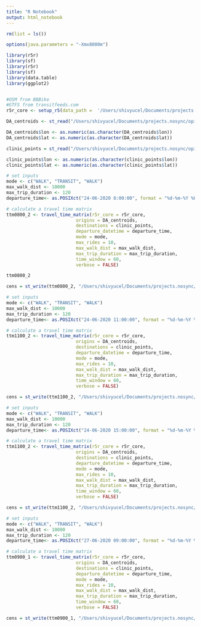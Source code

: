 ```yaml
---
title: "R Notebook"
output: html_notebook
---
```


```r

rm(list = ls())

options(java.parameters = "-Xmx8000m")

library(r5r)
library(sf)
library(r5r)
library(sf)
library(data.table)
library(ggplot2)


#OSM from BBBike
#GTFS from transitfeeds.com
r5r_core <- setup_r5(data_path =  '/Users/shivyucel/Documents/projects.nosync/opioid_accessibility/opioid_accessibility/data/toronto_data/2020_region_routing/r5_graph2020', verbose = FALSE)

```



```r
DA_centroids <- st_read("/Users/shivyucel/Documents/projects.nosync/opioid_accessibility/opioid_accessibility/data/toronto_data/toronto_shapes/DA_centroids/DA_centroids.csv")

DA_centroids$lon <- as.numeric(as.character(DA_centroids$lon))
DA_centroids$lat <- as.numeric(as.character(DA_centroids$lat))

```




```r
clinic_points = st_read("/Users/shivyucel/Documents/projects.nosync/opioid_accessibility/opioid_accessibility/data/toronto_data/clinics_for_routing/clinics_for_routing_v3.csv")

clinic_points$lon <- as.numeric(as.character(clinic_points$lon))
clinic_points$lat <- as.numeric(as.character(clinic_points$lat))

```


```r
# set inputs
mode <- c("WALK", "TRANSIT", "WALK")
max_walk_dist <- 10000
max_trip_duration <- 120
departure_time<- as.POSIXct("24-06-2020 8:00:00", format = "%d-%m-%Y %H:%M:%S")

# calculate a travel time matrix
ttm0800_2 <- travel_time_matrix(r5r_core = r5r_core,
                          origins = DA_centroids,
                          destinations = clinic_points,
                          departure_datetime = departure_time,
                          mode = mode,
                          max_rides = 10,
                          max_walk_dist = max_walk_dist,
                          max_trip_duration = max_trip_duration,
                          time_window = 60,
                          verbose = FALSE)

```


```r
ttm0800_2
```



```r
cens = st_write(ttm0800_2, "/Users/shivyucel/Documents/projects.nosync/opioid_accessibility/opioid_accessibility/data/toronto_data/2020_region_routing/data/travel_times/24_06_2020_0800_3.csv")

```

```r
# set inputs
mode <- c("WALK", "TRANSIT", "WALK")
max_walk_dist <- 10000
max_trip_duration <- 120
departure_time<- as.POSIXct("24-06-2020 11:00:00", format = "%d-%m-%Y %H:%M:%S")

# calculate a travel time matrix
ttm1100_2 <- travel_time_matrix(r5r_core = r5r_core,
                          origins = DA_centroids,
                          destinations = clinic_points,
                          departure_datetime = departure_time,
                          mode = mode,
                          max_rides = 10,
                          max_walk_dist = max_walk_dist,
                          max_trip_duration = max_trip_duration,
                          time_window = 60,
                          verbose = FALSE)
```


```r
cens = st_write(ttm1100_2, "/Users/shivyucel/Documents/projects.nosync/opioid_accessibility/opioid_accessibility/data/toronto_data/2020_region_routing/data/travel_times/24_06_2020_1100_3.csv")

```

```r
# set inputs
mode <- c("WALK", "TRANSIT", "WALK")
max_walk_dist <- 10000
max_trip_duration <- 120
departure_time<- as.POSIXct("24-06-2020 15:00:00", format = "%d-%m-%Y %H:%M:%S")

# calculate a travel time matrix
ttm1100_2 <- travel_time_matrix(r5r_core = r5r_core,
                          origins = DA_centroids,
                          destinations = clinic_points,
                          departure_datetime = departure_time,
                          mode = mode,
                          max_rides = 10,
                          max_walk_dist = max_walk_dist,
                          max_trip_duration = max_trip_duration,
                          time_window = 60,
                          verbose = FALSE)

```


```r
cens = st_write(ttm1100_2, "/Users/shivyucel/Documents/projects.nosync/opioid_accessibility/opioid_accessibility/data/toronto_data/2020_region_routing/data/travel_times/24_06_2020_1500_3.csv")

```

```r
# set inputs
mode <- c("WALK", "TRANSIT", "WALK")
max_walk_dist <- 10000
max_trip_duration <- 120
departure_time<- as.POSIXct("27-06-2020 09:00:00", format = "%d-%m-%Y %H:%M:%S")

# calculate a travel time matrix
ttm0900_1 <- travel_time_matrix(r5r_core = r5r_core,
                          origins = DA_centroids,
                          destinations = clinic_points,
                          departure_datetime = departure_time,
                          mode = mode,
                          max_rides = 10,
                          max_walk_dist = max_walk_dist,
                          max_trip_duration = max_trip_duration,
                          time_window = 60,
                          verbose = FALSE)

```








```r
cens = st_write(ttm0900_1, "/Users/shivyucel/Documents/projects.nosync/opioid_accessibility/opioid_accessibility/data/toronto_data/2020_region_routing/data/travel_times/27_06_2020_0900_3.csv")

```